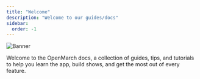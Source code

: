 ```yaml
---
title: "Welcome"
description: "Welcome to our guides/docs"
sidebar:
  order: -1
---
```



![Banner](/home/editor-dark.png)

Welcome to the OpenMarch docs, a collection of guides, tips, and tutorials to help you learn the app, build shows, and get the most out of every feature.

<LinkCard
  title="Getting Started"
  href="/guides/getting-started/"
  description="Learn how to setup your file in OpenMarch."
/>
<LinkCard
  title="Writing Drill"
  href="/guides/writing-drill/"
  description="How to use the alignment tools and shape editor."
/>
<LinkCard
  title="Submitting Feedback"
  href="/guides/submitting-feedback/"
  description="Where you should submit feedback & bug reports."
/>
<LinkCard
  title="Developers"
  href="/developers/codebase/"
  description="Learn how to contribute and how the app is made."
/>
